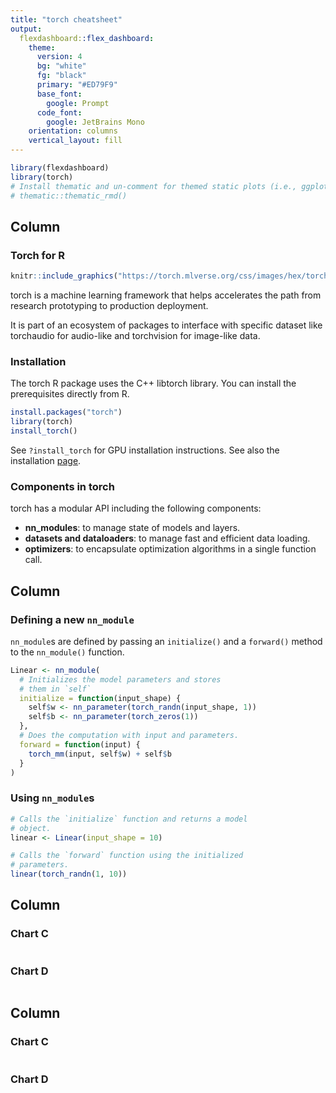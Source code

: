 ```yaml
---
title: "torch cheatsheet"
output: 
  flexdashboard::flex_dashboard:
    theme:
      version: 4
      bg: "white"
      fg: "black" 
      primary: "#ED79F9"
      base_font:
        google: Prompt
      code_font:
        google: JetBrains Mono
    orientation: columns
    vertical_layout: fill
---
```


```r
library(flexdashboard)
library(torch)
# Install thematic and un-comment for themed static plots (i.e., ggplot2)
# thematic::thematic_rmd()
```

Column {data-width=250}
-----------------------------------------------------------------------

### Torch for R {data-height=500}

<div class="text-center">
```r
knitr::include_graphics("https://torch.mlverse.org/css/images/hex/torch.png")
```
</div>

torch is a machine learning framework that helps accelerates the path from research prototyping to production deployment.

It is part of an ecosystem of packages to interface with specific dataset like 
torchaudio for audio-like and torchvision for image-like data.

### Installation

The torch R package uses the C++ libtorch library.  You can install the prerequisites directly from R.

```r
install.packages("torch")
library(torch)
install_torch()
```

See `?install_torch` for GPU installation instructions.
See also the installation [page](https://torch.mlverse.org/docs/articles/installation.html).

### Components in torch {data-height=300}

torch has a modular API including the following components:

- **nn_modules**: to manage state of models and layers.
- **datasets and dataloaders**: to manage fast and efficient data loading.
- **optimizers**: to encapsulate optimization algorithms in a single function call.

Column {data-width=250}
-----------------------------------------------------------------------

### Defining a new `nn_module` {data-height=500}

`nn_module`s are defined by passing an `initialize()` and a `forward()` method to 
the `nn_module()` function.

```r
Linear <- nn_module(
  # Initializes the model parameters and stores 
  # them in `self`
  initialize = function(input_shape) {
    self$w <- nn_parameter(torch_randn(input_shape, 1))
    self$b <- nn_parameter(torch_zeros(1))
  },
  # Does the computation with input and parameters.
  forward = function(input) {
    torch_mm(input, self$w) + self$b
  }
)
```

### Using `nn_module`s {data-height=400}

```r
# Calls the `initialize` function and returns a model
# object.
linear <- Linear(input_shape = 10)
```

```r
# Calls the `forward` function using the initialized
# parameters.
linear(torch_randn(1, 10))
```

Column {data-width=250}
-----------------------------------------------------------------------

### Chart C

```r

```

### Chart D

```r

```


Column {data-width=250}
-----------------------------------------------------------------------


### Chart C

```r

```

### Chart D

```r

```
